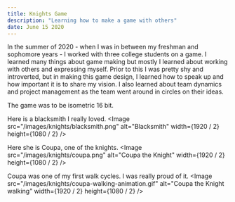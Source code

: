 ```yaml
---
title: Knights Game
description: "Learning how to make a game with others"
date: June 15 2020
---
```


In the summer of 2020 - when I was in between my freshman and sophomore years - I worked with three college students on a game.  I learned many things about game making but mostly I learned about working with others and expressing myself.  Prior to this I was pretty shy and introverted, but in making this game design, I learned how to speak up and how important it is to share my vision.  I also learned about team dynamics and project management as the team went around in circles on their ideas.

The game was to be isometric 16 bit.

Here is a blacksmith I really loved.
  <Image
        src="/images/knights/blacksmith.png"
        alt="Blacksmith"
        width={1920 / 2} 
        height={1080 / 2}
      />


Here she is Coupa, one of the knights.
<Image
        src="/images/knights/coupa.png"
        alt="Coupa the Knight"
        width={1920 / 2} 
        height={1080 / 2}
      />

Coupa was one of my first walk cycles.  I was really proud of it.
<Image
        src="/images/knights/coupa-walking-animation.gif"
        alt="Coupa the Knight walking"
        width={1920 / 2} 
        height={1080 / 2}
      />
